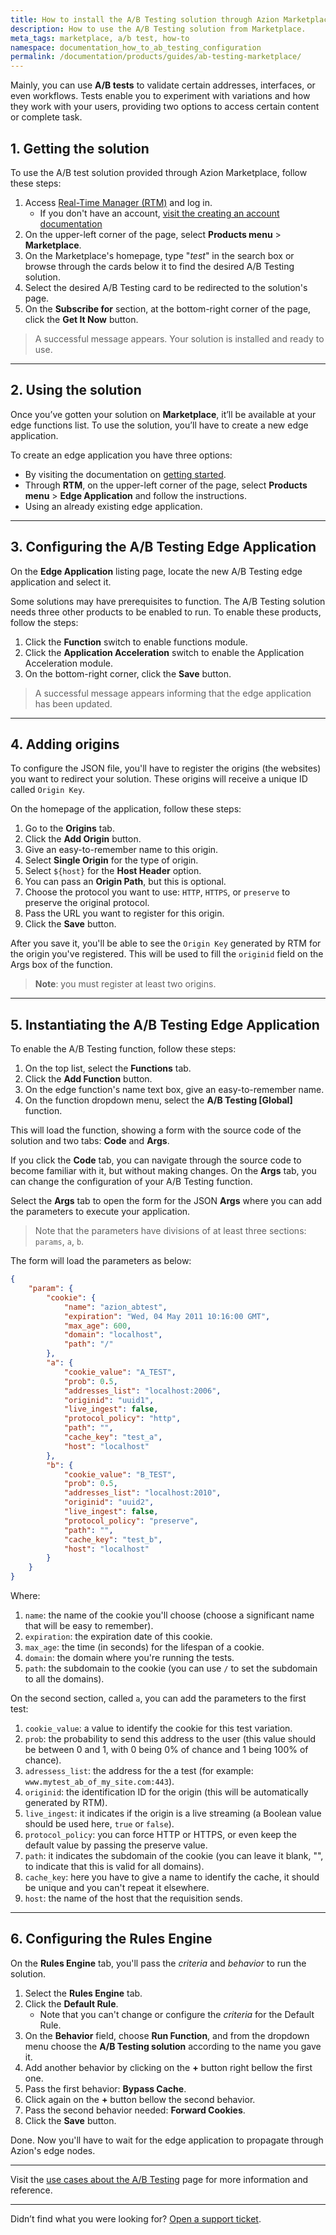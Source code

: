```yaml
---
title: How to install the A/B Testing solution through Azion Marketplace
description: How to use the A/B Testing solution from Marketplace.
meta_tags: marketplace, a/b test, how-to
namespace: documentation_how_to_ab_testing_configuration
permalink: /documentation/products/guides/ab-testing-marketplace/
---
```


Mainly, you can use **A/B tests** to validate certain addresses, interfaces, or even workflows. Tests enable you to experiment with variations and how they work with your users, providing two options to access certain content or complete task.

## 1. Getting the solution 

To use the A/B test solution provided through Azion Marketplace, follow these steps:

1. Access [Real-Time Manager (RTM)](https://manager.azion.com/) and log in.
    - If you don't have an account, [visit the creating an account documentation](/en/documentation/products/accounts/creating-account/)
2. On the upper-left corner of the page, select **Products menu** > **Marketplace**.
3. On the Marketplace's homepage, type "*test*" in the search box or browse through the cards below it to find the desired A/B Testing solution.
4. Select the desired A/B Testing card to be redirected to the solution's page.
5. On the **Subscribe for** section, at the bottom-right corner of the page, click the **Get It Now** button.

> A successful message appears. Your solution is installed and ready to use.

---

## 2. Using the solution

Once you’ve gotten your solution on **Marketplace**, it’ll be available at your edge functions list. To use the solution, you’ll have to create a new edge application.

To create an edge application you have three options:

- By visiting the documentation on [getting started](/en/documentation/products/getting-started/). 
- Through **RTM**, on the upper-left corner of the page, select **Products menu** > **Edge Application** and follow the instructions.
- Using an already existing edge application.

---

## 3. Configuring the A/B Testing Edge Application

On the **Edge Application** listing page, locate the new A/B Testing edge application and select it.

Some solutions may have prerequisites to function. The A/B Testing solution needs three other products to be enabled to run. To enable these products, follow the steps:

1. Click the **Function** switch to enable functions module.
2. Click the **Application Acceleration** switch to enable the Application Acceleration module.
3. On the bottom-right corner, click the **Save** button.

> A successful message appears informing that the edge application has been updated.

---

## 4. Adding origins

To configure the JSON file, you'll have to register the origins (the websites) you want to redirect your solution. These origins will receive a unique ID called `Origin Key`.

On the homepage of the application, follow these steps:

1. Go to the **Origins** tab.
2. Click the **Add Origin** button.
3. Give an easy-to-remember name to this origin.
4. Select **Single Origin** for the type of origin.
5. Select `${host}` for the **Host Header** option.
6. You can pass an **Origin Path**, but this is optional.
7. Choose the protocol you want to use: `HTTP`, `HTTPS`, or `preserve` to preserve the original protocol.
8. Pass the URL you want to register for this origin.
9. Click the **Save** button.

After you save it, you'll be able to see the `Origin Key` generated by RTM for the origin you've registered. This will be used to fill the `originid` field on the Args box of the function.

> **Note**: you must register at least two origins.

---

## 5. Instantiating the A/B Testing Edge Application

To enable the A/B Testing function, follow these steps:
1. On the top list, select the **Functions** tab.
2. Click the **Add Function** button.
3. On the edge function's name text box, give an easy-to-remember name.
4. On the function dropdown menu, select the **A/B Testing [Global]** function.

This will load the function, showing a form with the source code of the solution and two tabs: **Code** and **Args**.

If you click the **Code** tab, you can navigate through the source code to become familiar with it, but without making changes. On the **Args** tab, you can change the configuration of your A/B Testing function. 

Select the **Args** tab to open the form for the JSON **Args** where you can add the parameters to execute your application.

> Note that the parameters have divisions of at least three sections: `params`, `a`, `b`.

The form will load the parameters as below:

```JSON
{
	"param": {
		"cookie": {
			"name": "azion_abtest",
			"expiration": "Wed, 04 May 2011 10:16:00 GMT",
			"max_age": 600,
			"domain": "localhost",
			"path": "/"
		},
		"a": {
			"cookie_value": "A_TEST",
			"prob": 0.5,
			"addresses_list": "localhost:2006",
			"originid": "uuid1",
			"live_ingest": false,
			"protocol_policy": "http",
			"path": "",
			"cache_key": "test_a",
			"host": "localhost"
		},
		"b": {
			"cookie_value": "B_TEST",
			"prob": 0.5,
			"addresses_list": "localhost:2010",
			"originid": "uuid2",
			"live_ingest": false,
			"protocol_policy": "preserve",
			"path": "",
			"cache_key": "test_b",
			"host": "localhost"
		}
	}
}
```

Where:

1. `name`: the name of the cookie you'll choose (choose a significant name that will be easy to remember).
2. `expiration`: the expiration date of this cookie.
3. `max_age`: the time (in seconds) for the lifespan of a cookie.
4. `domain`: the domain where you're running the tests.
5. `path`: the subdomain to the cookie (you can use `/` to set the subdomain to all the domains).

On the second section, called `a`, you can add the parameters to the first test:

1. `cookie_value`: a value to identify the cookie for this test variation.
2. `prob`: the probability to send this address to the user (this value should be between 0 and 1, with 0 being 0% of chance and 1 being 100% of chance).
3. `adressess_list`: the address for the a test (for example: `www.mytest_ab_of_my_site.com:443`).
4. `originid`: the identification ID for the origin (this will be automatically generated by RTM).
5. `live_ingest`: it indicates if the origin is a live streaming (a Boolean value should be used here, `true` or `false`).
6. `protocol_policy`: you can force HTTP or HTTPS, or even keep the default value by passing the preserve value.
7. `path`: it indicates the subdomain of the cookie (you can leave it blank, "", to indicate that this is valid for all domains).
8. `cache_key`: here you have to give a name to identify the cache, it should be unique and you can't repeat it elsewhere.
9. `host`: the name of the host that the requisition sends.

---

## 6. Configuring the Rules Engine

On the **Rules Engine** tab, you'll pass the *criteria* and *behavior* to run the solution.

1. Select the **Rules Engine** tab.
2. Click the **Default Rule**.
    - Note that you can't change or configure the *criteria* for the Default Rule.
3. On the **Behavior** field, choose **Run Function**, and from the dropdown menu choose the **A/B Testing solution** according to the name you gave it.
4. Add another behavior by clicking on the **+** button right bellow the first one.
5. Pass the first behavior: **Bypass Cache**.
6. Click again on the **+** button bellow the second behavior.
7. Pass the second behavior needed: **Forward Cookies**.
8. Click the **Save** button.

Done. Now you'll have to wait for the edge application to propagate through Azion's edge nodes.

---

Visit the [use cases about the A/B Testing](/en/documentation/products/guides/ab-testing/) page for more information and reference.

---

Didn’t find what you were looking for? [Open a support ticket](https://tickets.azion.com/).
